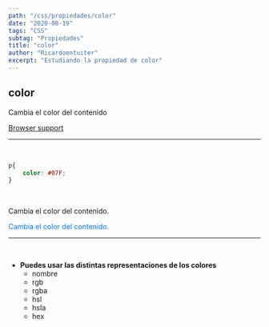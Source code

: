 ```yaml
---
path: "/css/propiedades/color"
date: "2020-08-19"
tags: "CSS"
subtag: "Propiedades"
title: "color"
author: "Ricardoentuiter"
excerpt: "Estudiando la propiedad de color"
---
```


## color
Cambia el color del contenido

[Browser support](https://caniuse.com/#search=color)

---
<br/>

```css
p{
    color: #07F;
}
```
<br/>
<p>Cambia el color del contenido.</p>
<p style="color: #07F;">Cambia el color del contenido.</p>

---
<br/>

- **Puedes usar las distintas representaciones de los colores**
    - nombre
    - rgb
    - rgba
    - hsl
    - hsla
    - hex